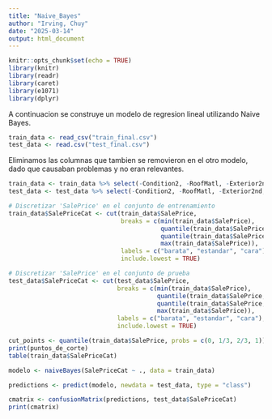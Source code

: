 ```yaml
---
title: "Naive_Bayes"
author: "Irving, Chuy"
date: "2025-03-14"
output: html_document
---
```


```r
knitr::opts_chunk$set(echo = TRUE)
library(knitr)
library(readr)
library(caret)
library(e1071)
library(dplyr)
```

A continuacion se construye un modelo de regresion lineal utilizando Naive Bayes.
```r
train_data <- read_csv("train_final.csv")
test_data <- read.csv("test_final.csv")
```

Eliminamos las columnas que tambien se removieron en el otro modelo, dado que causaban problemas y no eran relevantes.

```r
train_data <- train_data %>% select(-Condition2, -RoofMatl, -Exterior2nd, -Electrical)
test_data <- test_data %>% select(-Condition2, -RoofMatl, -Exterior2nd, -Electrical)
```


```r
# Discretizar 'SalePrice' en el conjunto de entrenamiento
train_data$SalePriceCat <- cut(train_data$SalePrice,
                               breaks = c(min(train_data$SalePrice),
                                          quantile(train_data$SalePrice, probs = 1/3),
                                          quantile(train_data$SalePrice, probs = 2/3),
                                          max(train_data$SalePrice)),
                               labels = c("barata", "estandar", "cara"),
                               include.lowest = TRUE)

# Discretizar 'SalePrice' en el conjunto de prueba
test_data$SalePriceCat <- cut(test_data$SalePrice, 
                              breaks = c(min(train_data$SalePrice), 
                                         quantile(train_data$SalePrice, probs = 1/3), 
                                         quantile(train_data$SalePrice, probs = 2/3),
                                         max(train_data$SalePrice)),
                              labels = c("barata", "estandar", "cara"),
                              include.lowest = TRUE)


```

```r
cut_points <- quantile(train_data$SalePrice, probs = c(0, 1/3, 2/3, 1))
print(puntos_de_corte)
table(train_data$SalePriceCat)
```

```r

modelo <- naiveBayes(SalePriceCat ~ ., data = train_data)

```

```r
predictions <- predict(modelo, newdata = test_data, type = "class")

cmatrix <- confusionMatrix(predictions, test_data$SalePriceCat)
print(cmatrix)

```